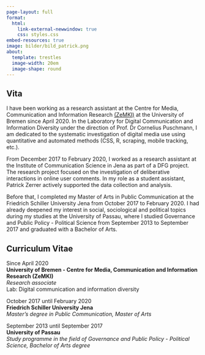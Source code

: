 ```yaml
---
page-layout: full
format: 
  html:
    link-external-newwindow: true
    css: styles.css
embed-resources: true
image: bilder/bild_patrick.png
about:
  template: trestles
  image-width: 20em
  image-shape: round
---
```


## Vita

I have been working as a research assistant at the Centre for Media, Communication and Information Research [(ZeMKI)](https://zemki.uni-bremen.de/) at the University of Bremen since April 2020. In the Laboratory for Digital Communication and Information Diversity under the direction of Prof. Dr Cornelius Puschmann, I am dedicated to the systematic investigation of digital media use using quantitative and automated methods (CSS, R, scraping, mobile tracking, etc.).

From December 2017 to February 2020, I worked as a research assistant at the Institute of Communication Science in Jena as part of a DFG project. The research project focused on the investigation of deliberative interactions in online user comments. In my role as a student assistant, Patrick Zerrer actively supported the data collection and analysis.

Before that, I completed my Master of Arts in Public Communication at the Friedrich Schiller University Jena from October 2017 to February 2020. I had already deepened my interest in social, sociological and political topics during my studies at the University of Passau, where I studied Governance and Public Policy - Political Science from September 2013 to September 2017 and graduated with a Bachelor of Arts.

## Curriculum Vitae
 
Since April 2020 \
**University of Bremen - Centre for Media, Communication and Information Research (ZeMKI)** \
*Research associate* \
Lab: Digital communication and information diversity \

October 2017 until February 2020 \
**Friedrich Schiller University Jena** \
*Master's degree in Public Communication, Master of Arts* \

September 2013 until September 2017 \
**University of Passau** \
*Study programme in the field of Governance and Public Policy - Political Science, Bachelor of Arts degree* \
